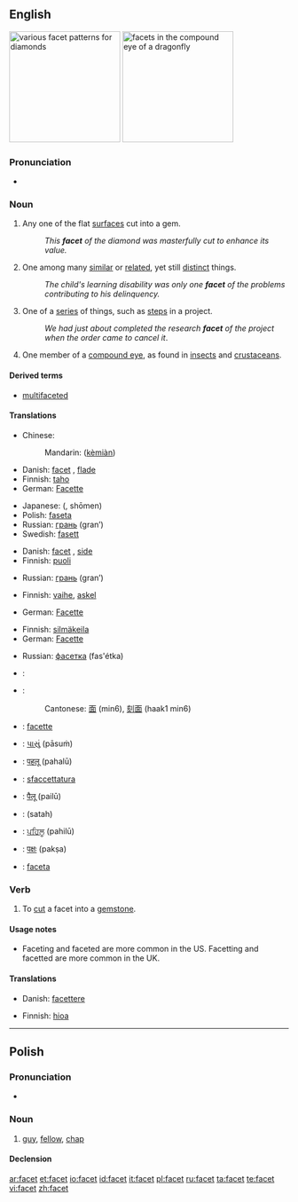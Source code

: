{{wikipedia}}
==English==
[[Image:Diamond_cut_history.png|thumb|right|200px|various facet patterns for diamonds]]
[[Image:Dragonfly_eye_3811.jpg|thumb|right|200px|facets in the compound eye of a dragonfly]]

===Pronunciation===
* {{IPA|/ˈfæsɪt/}}

===Noun===
{{en-noun}}

# Any one of the flat [[surface]]s cut into a gem.
#: ''This '''facet''' of the diamond was masterfully cut to enhance its value.''
# One among many [[similar]] or [[related]], yet still [[distinct]] things.
#: ''The child's learning disability was only one '''facet''' of the problems contributing to his delinquency.''
# One of a [[series]] of things, such as [[step]]s in a project.
#: ''We had just about completed the research '''facet''' of the project when the order came to cancel it''.
# {{anatomy}} One member of a [[compound eye]], as found in [[insect]]s and [[crustacean]]s.

====Derived terms====
* [[multifaceted]]

====Translations====
{{trans-top|flat surface cut into a gem}}
* Chinese:
*: Mandarin: {{zh-ts|[[刻]][[面]]|[[刻]][[面]]}} ([[kè]][[miàn]])
* Danish: [[facet]] {{c}}, [[flade]] {{c}}
* Finnish: [[taho]]
* German: [[Facette]] {{f}}
{{trans-mid}}
* Japanese: {{Jpan|[[小面]]}} ({{Jpan|[[しょうめん]]}}, shōmen)
* Polish: [[faseta]] {{f}}
* Russian: [[грань]] (gran’) {{f}}
* Swedish: [[fasett]]
{{trans-bottom}}

{{trans-top|one among many similar yet distinct things}}
* Danish: [[facet]] {{c}}, [[side]] {{c}}
* Finnish: [[puoli]]
{{trans-mid}}
* Russian: [[грань]] (gran’) {{f}}
{{trans-bottom}}

{{trans-top|one of a series of things}}
* Finnish: [[vaihe]], [[askel]]
{{trans-mid}}
* German: [[Facette]] {{f}}
{{trans-bottom}}

{{trans-top|one member of a compound eye}}
* Finnish: [[silmäkeila]]
* German: [[Facette]] {{f}}
{{trans-mid}}
* Russian: [[фасетка]] (fas'étka) {{f}}
{{trans-bottom}}

{{checktrans-top}}
* {{ttbc|Arabic}}: {{Arab|[[سطح|سطْح]]}} {{unicode|(ʂaʈħ)}} {{m}}
* {{ttbc|Chinese}}:
*: Cantonese: [[面]] (min6), [[刻面]] (haak1 min6)
* {{ttbc|French}}: [[facette]]
* {{ttbc|Gujarati}}: [[પાસું]] (pāsuṁ)
* {{ttbc|Hindi}}: [[पहलू]] (pahalū)
{{trans-mid}}
* {{ttbc|Italian}}: [[sfaccettatura]] {{f}}
* {{ttbc|Marathi}}: [[पैलू]] (pailū)
* {{ttbc|Persian}}: {{fa-Arab|[[سطح]]}} (satah)
* {{ttbc|Punjabi}}: [[ਪਹਿਲੂ]] (pahilū)
* {{ttbc|Sanskrit}}: [[पक्षः]] (pakṣa)
* {{ttbc|Spanish}}: [[faceta]] {{f}}
{{trans-bottom}}

===Verb===
{{en-verb|facets|'''[[faceting]]''' or '''[[facetting]]'''|'''[[faceted]]''' or '''[[facetted]]'''|'''[[faceted]]''' or '''[[facetted]]'''}}

# To [[cut]] a facet into a [[gemstone]].

====Usage notes====
* Faceting and faceted are more common in the US.  Facetting and facetted are more common in the UK.

====Translations====
{{trans-top|to cut a facet}}
* Danish: [[facettere]]
{{trans-mid}}
* Finnish: [[hioa]]
{{trans-bottom}}

----

==Polish==

===Pronunciation===
* {{IPA|[ˈfat͡sɛt]|lang=pl}}

===Noun===
{{infl|pl|noun|g=m}}

# {{colloquial|lang=pl}} [[guy]], [[fellow]], [[chap]]

====Declension====
{{pl-decl-noun
|facet|faceci
|faceta|facetów
|facetowi|facetom
|faceta|facetów
|facetem|facetami
|facecie|facetach
|facecie|faceci
}}

[[ar:facet]]
[[et:facet]]
[[io:facet]]
[[id:facet]]
[[it:facet]]
[[pl:facet]]
[[ru:facet]]
[[ta:facet]]
[[te:facet]]
[[vi:facet]]
[[zh:facet]]